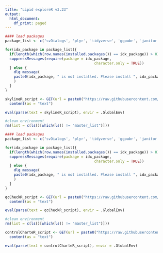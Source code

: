 ```yaml
---
title: "Lipid exploreR v3.23"
output:
  html_document:
    df_print: paged
---
```


<!-- This notebook is designed for use with the ANPC targeted lipid method. 
Section 1: SkylineR is designed to optimise lipidomics data processing in combination with skyline.

Section 1 - SkylineR

This notebook is designed to optimise lipidomics data processing in combination with skylineMS.

It will perform:
- retention time optimisation by identifying peaks in LTR or QC samples
- standardised peak boundary fitting to all samples

REQUIREMENTS:
- The script will create the project structure.
- A subfolder will be created: [~project_directory/data/mzml] - this must contain mzML files created by proteowizard msconvert version 3.0.19. Later versions of MS convert will not work due to problems with mzR package in r
- mzML files from LTR samples must have "LTR" in their filename with matched case
-->


```r

#### load packages
package_list <- c('svDialogs', 'plyr', 'tidyverse', 'ggpubr', 'janitor', 'shiny', 'plotly', 'statTarget', 'metabom8', 'knitr', 'viridisLite', 'mzR', 'httr', 'cowplot', 'matrixStats')

for(idx_package in package_list){
  if(length(which(row.names(installed.packages()) == idx_package)) > 0){
  suppressMessages(require(package = idx_package,
                                         character.only = TRUE))
  } else {
    dlg_message(
    paste0(idx_package, " is not installed. Please install ", idx_package, " before continuing.")
    )
  }
}

skylineR_script <- GET(url = paste0("https://raw.githubusercontent.com/lukewhiley/targeted_lipid_exploreR_v3/main/scripts/SCRIPT_lipidExploreR_skylineR_v3.23.R")) %>% 
  content(as = "text")

eval(parse(text = skylineR_script), envir = .GlobalEnv)

#clean environment
rm(list = c(ls()[which(ls() != "master_list")]))

```



<!-- 
Section 2 - qc checkeR

IMPORTANT INFORMATION PRIOR TO USING: 
-> RUN skylineR chunk above BEFORE this qc script. 
-> This chunk can be run using existing rda files created by skylineR
-> NOTE: The type of QC used MUST be tagged in the filename with matched case (LTR not ltr)
 
-->


```r

#### load packages
package_list <- c('svDialogs', 'plyr', 'tidyverse', 'ggpubr', 'janitor', 'shiny', 'plotly', 'statTarget', 'metabom8', 'knitr', 'viridisLite', 'mzR', 'httr', 'cowplot', 'matrixStats')

for(idx_package in package_list){
  if(length(which(row.names(installed.packages()) == idx_package)) > 0){
  suppressMessages(require(package = idx_package,
                                         character.only = TRUE))
  } else {
    dlg_message(
    paste0(idx_package, " is not installed. Please install ", idx_package, " before continuing.")
    )
  }
}

qcCheckR_script <- GET(url = paste0("https://raw.githubusercontent.com/lukewhiley/targeted_lipid_exploreR_v3/main/scripts/SCRIPT_lipidExploreR_qcCheckeR_v3.23.R")) %>% 
  content(as = "text")

eval(parse(text = qcCheckR_script), envir = .GlobalEnv)

#clean environment
rm(list = c(ls()[which(ls() != "master_list")]))

```


<!--
Section 2 - control charteR
Plots graphs for ISTD peak area, analogue analyte peak area, and response ratio for each injection.

IMPORTANT INFORMATION PRIOR TO USING:
-> RUN skylineR chunk above BEFORE this qc script.
-> This chunk can be run using existing rda files created by skylineR
-> NOTE: The type of QC used MUST be tagged in the filename with matched case (LTR not ltr)
 
-->

```r
controlCharteR_script <- GET(url = paste0("https://raw.githubusercontent.com/alanahstjames/Lipids-System-Suitability/master/control-chart-code-script_v0.1.R")) %>%
  content(as = "text")

eval(parse(text = controlCharteR_script), envir = .GlobalEnv)
```

